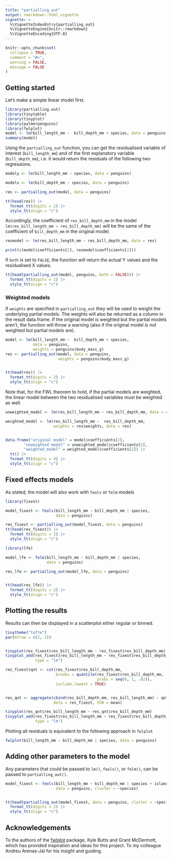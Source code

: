 ```yaml
---
title: "partialling_out"
output: rmarkdown::html_vignette
vignette: >
  %\VignetteIndexEntry{partialling_out}
  %\VignetteEngine{knitr::rmarkdown}
  %\VignetteEncoding{UTF-8}
---
```



```r
knitr::opts_chunk$set(
  collapse = TRUE,
  comment = "#>",
  warning = FALSE,
  message = FALSE
)
```



## Getting started

Let's make a simple linear model first.


```r
library(partialling.out)
library(tinytable)
library(tinyplot)
library(palmerpenguins)
library(fwlplot)
model <- lm(bill_length_mm ~  bill_depth_mm + species, data = penguins)
summary(model)
```

Using the `partialling_out` function, you can get the residualised variable of interest (`bill_length_mm`) and of the first explanatory variable (`bill_depth_mm`), i.e. it would return the residuals of the following two regressions.

```r

modely <- lm(bill_length_mm ~ species, data = penguins)

modelx <- lm(bill_depth_mm ~ species, data = penguins)

```



```r
res <- partialling_out(model, data = penguins)

tt(head(res)) |>
  format_tt(digits = 2) |>
  style_tt(align = "c")
```

Accordingly, the coefficient of `res_bill_depth_mm` in the model `lm(res_bill_length_mm ~ res_bill_depth_mm)` will be the same of the coefficient of `bill_depth_mm` in the original model.

```r
resmodel <- lm(res_bill_length_mm ~ res_bill_depth_mm, data = res)

print(c(model$coefficients[2], resmodel$coefficients[2]))
```


If `both` is set to `FALSE`, the function will return the actual Y values and the residualised X values.

```r
tt(head(partialling_out(model, penguins, both = FALSE))) |>
  format_tt(digits = 2) |>
  style_tt(align = "c")
```



### Weighted models


If `weights` are specified in `partialling_out` they will be used to weight the underlying partial models. The weights will also be returned as a column in the result data.frame. If the original model is weighted but the partial models aren't, the function will throw a warning (also if the original model is not weighted but partial models are).


```r
model <- lm(bill_length_mm ~  bill_depth_mm + species,
            data = penguins,
            weights = penguins$body_mass_g)
res <- partialling_out(model, data = penguins,
                       weights = penguins$body_mass_g)


tt(head(res)) |>
  format_tt(digits = 2) |>
  style_tt(align = "c")
```



Note that, for the FWL theorem to hold, if the partial models are weighted, the linear model between the two residualised variables must be weighted as well.


```r
unweighted_model <- lm(res_bill_length_mm ~ res_bill_depth_mm, data = res)

weighted_model <- lm(res_bill_length_mm ~  res_bill_depth_mm,
                     weights = res$weights, data = res)


data.frame("original model" = model$coefficients[2],
        "unweighted model" = unweighted_model$coefficients[2],
        "weighted_model" = weighted_model$coefficients[2]) |> 
  tt() |>
  format_tt(digits = 4) |>
  style_tt(align = "c")

```


## Fixed effects models
As stated, the model will also work with `feols` or `felm` models
```r
library(fixest)

model_fixest <- feols(bill_length_mm ~ bill_depth_mm | species,
                      data = penguins)

res_fixest <- partialling_out(model_fixest, data = penguins)
tt(head(res_fixest)) |>
  format_tt(digits = 2) |>
  style_tt(align = "c")
```


```r
library(lfe)

model_lfe <- felm(bill_length_mm ~ bill_depth_mm | species,
                  data = penguins)

res_lfe <- partialling_out(model_lfe, data = penguins)


tt(head(res_lfe)) |>
  format_tt(digits = 2) |>
  style_tt(align = "c")
```



## Plotting the results

Results can then be displayed in a scatterplot either regular or binned.

```r

tinytheme("tufte")
par(mfrow = c(2, 1))


tinyplot(res_fixest$res_bill_length_mm ~ res_fixest$res_bill_depth_mm)
tinyplot_add(res_fixest$res_bill_length_mm ~ res_fixest$res_bill_depth_mm,
             type = "lm")

res_fixest$qnt <- cut(res_fixest$res_bill_depth_mm,
                      breaks = quantile(res_fixest$res_bill_depth_mm,
                                        probs = seq(0, 1, .02)),
                      include.lowest = TRUE)


res_qnt <- aggregate(cbind(res_bill_depth_mm, res_bill_length_mm) ~ qnt,
                     data = res_fixest, FUN = mean)

tinyplot(res_qnt$res_bill_length_mm ~ res_qnt$res_bill_depth_mm)
tinyplot_add(res_fixest$res_bill_length_mm ~ res_fixest$res_bill_depth_mm,
             type = "lm")
```

Plotting all residuals is equivalent to the following approach in `fwlplot`

```r

fwlplot(bill_length_mm ~ bill_depth_mm | species, data = penguins)

```


## Adding other parameters to the model

Any parameters that could be passed to `lm()`, `feols()`, or `felm()`, can be passed to  `partialling_out()`.

```r
model_fixest <- feols(bill_length_mm ~ bill_depth_mm | species + island,
                      data = penguins, cluster = ~species)


tt(head(partialling_out(model_fixest, data = penguins, cluster = ~species))) |>
  format_tt(digits = 2) |>
  style_tt(align = "c")
```



## Acknowledgements
To the authors of the [fwlplot](https://github.com/kylebutts/fwlplot) package, Kyle Butts and Grant McDermott, which has provided inspiration and ideas for this project.
To my colleague Andreu Arenas-Jal for his insight and guiding.
